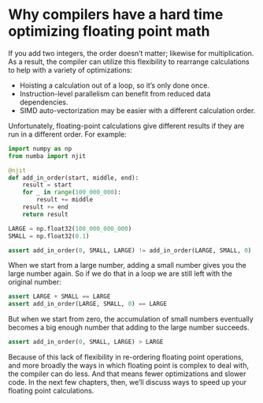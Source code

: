 # Why compilers have a hard time optimizing floating point math

If you add two integers, the order doesn't matter; likewise for multiplication.
As a result, the compiler can utilize this flexibility to rearrange calculations to help with a variety of optimizations:

* Hoisting a calculation out of a loop, so it's only done once.
* Instruction-level parallelism can benefit from reduced data dependencies.
* SIMD auto-vectorization may be easier with a different calculation order.

Unfortunately, floating-point calculations give different results if they are run in a different order.
For example:

```python
import numpy as np
from numba import njit

@njit
def add_in_order(start, middle, end):
    result = start
    for _ in range(100_000_000):
        result += middle
    result += end
    return result

LARGE = np.float32(100_000_000_000)
SMALL = np.float32(0.1)

assert add_in_order(0, SMALL, LARGE) != add_in_order(LARGE, SMALL, 0)
```

When we start from a large number, adding a small number gives you the large number again.
So if we do that in a loop we are still left with the original number:

```python
assert LARGE + SMALL == LARGE
assert add_in_order(LARGE, SMALL, 0) == LARGE
```

But when we start from zero, the accumulation of small numbers eventually becomes a big enough number that adding to the large number succeeds.

```python
assert add_in_order(0, SMALL, LARGE) > LARGE
```

Because of this lack of flexibility in re-ordering floating point operations, and more broadly the ways in which floating point is complex to deal with, the compiler can do less.
And that means fewer optimizations and slower code.
In the next few chapters, then, we'll discuss ways to speed up your floating point calculations.
